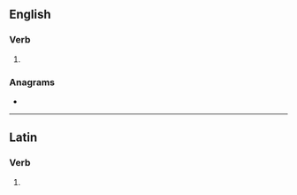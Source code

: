 {{also|évincés|évinces}}
==English==

===Verb===
{{head|en|verb form}}

# {{en-third-person singular of|evince}}

===Anagrams===
* {{anagrams|en|a=ceeinsv|Venices}}

----

==Latin==

===Verb===
{{la-verb-form|ēvincēs}}

# {{inflection of|ēvincō||2|s|futr|actv|indc|lang=la}}